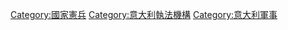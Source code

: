 {{catmore}}
[[Category:國家憲兵|Category:國家憲兵]]
[[Category:意大利執法機構|Category:意大利執法機構]]
[[Category:意大利軍事|Category:意大利軍事]]